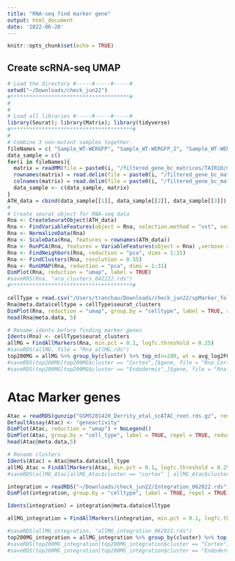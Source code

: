 ```yaml
---
title: "RNA-seq find marker gene"
output: html_document
date: '2022-06-20'
---
```


```r
knitr::opts_chunk$set(echo = TRUE)
```

## Create scRNA-seq UMAP
```r
# Load the directory #-----#-----#-----#
setwd("~/Downloads/check_jun22") 
#**************************************#
#
#
# Load all libraries #-----#-----#-----#
library(Seurat); library(Matrix); library(tidyverse)
#***************************************#
#
# Combine 3 non-mutant samples together.
fileNames = c( "Sample_WT-WERGFP", "Sample_WT-WERGFP_2", "Sample_WT-WERGFP_3")
data_sample = c()
for(i in fileNames){
  matrix = readMM(file = paste0(i, "/filtered_gene_bc_matrices/TAIR10/matrix.mtx"))
  rownames(matrix) = read.delim(file = paste0(i, "/filtered_gene_bc_matrices/TAIR10/genes.tsv"), header = FALSE, stringsAsFactors = FALSE)$V1
  colnames(matrix) = read.delim(file = paste0(i, "/filtered_gene_bc_matrices/TAIR10/barcodes.tsv"), header = FALSE, stringsAsFactors = FALSE)$V1
  data_sample <- c(data_sample, matrix)
}
ATH_data = cbind(data_sample[[1]], data_sample[[2]], data_sample[[3]]) # Combine data by columns
#
# Create seurat object for RNA-seq data
Rna <- CreateSeuratObject(ATH_data)
Rna <- FindVariableFeatures(object = Rna, selection.method = "vst", verbose = FALSE)
Rna <- NormalizeData(Rna)
Rna <- ScaleData(Rna, features = rownames(ATH_data))
Rna <- RunPCA(Rna, features = VariableFeatures(object = Rna) ,verbose = FALSE)
Rna <- FindNeighbors(Rna, reduction = "pca", dims = 1:31) 
Rna <- FindClusters(Rna, resolution = 0.55) 
Rna <- RunUMAP(Rna, reduction = "pca", dims = 1:31) 
DimPlot(Rna, reduction = "umap", label = TRUE) 
#saveRDS(Rna, "ara_clusters_042222.rds")
#***************************************#
```

```r
cellType = read.csv("/Users/tranchau/Downloads/check_jun22/spMarker_folder/changed_ara_cellname_woMu.csv", row.names = 1)
Rna@meta.data$celltype = cellType$seurat_clusters
DimPlot(Rna, reduction = "umap", group.by = "celltype", label = TRUE, repel = TRUE) + NoLegend()
head(Rna@meta.data, 5)
```




```r
# Rename idents before finding marker genes
Idents(Rna) <- cellType$seurat_clusters
allMG = FindAllMarkers(Rna, min.pct = 0.1, logfc.threshold = 0.25)
#saveRDS(allMG, file = "Rna_allMG.rds")
top200MG = allMG %>% group_by(cluster) %>% top_n(n=200, wt = avg_log2FC)
#saveRDS(top200MG[top200MG$cluster == "Cortex",]$gene, file = "Rna_Cortex_200.rds")
#saveRDS(top200MG[top200MG$cluster == "Endodermis",]$gene, file = "Rna_Endodermis_200.rds")
```

# Atac Marker genes

```r
Atac = readRDS(gunzip("GSM5281420_Dorrity_etal_scATAC_root.rds.gz", remove = FALSE))
DefaultAssay(Atac) <- "geneactivity"
DimPlot(Atac, reduction = "umap") + NoLegend()
DimPlot(Atac, group.by = "cell_type", label = TRUE, repel = TRUE, reduction = "umap") + NoLegend()
head(Atac@meta.data,5)

# Rename clusters
Idents(Atac) = Atac@meta.data$cell_type
allMG_Atac = FindAllMarkers(Atac, min.pct = 0.1, logfc.threshold = 0.25)
#saveRDS(allMG_Atac[allMG_Atac$cluster == "cortex" | allMG_Atac$cluster == "endodermis sub-type 1" | allMG_Atac$cluster == "endodermis sub-type 2" | allMG_Atac$cluster == "endodermis sub-type 3",]$gene, file = "Atac_Cortex_3Edodermis.rds")
```


```r
integration = readRDS("~/Downloads/check_jun22/Integration_062022.rds")
DimPlot(integration, group.by = "celltype", label = TRUE, repel = TRUE)
```
```r
Idents(integration) = integration@meta.data$celltype

allMG_integration = FindAllMarkers(integration, min.pct = 0.1, logfc.threshold = 0.25)

#saveRDS(allMG_integration, "allMG_integration_062022.rds")
top200MG_integration = allMG_integration %>% group_by(cluster) %>% top_n(n=200, wt = avg_log2FC)
#saveRDS(top200MG_integration[top200MG_integration$cluster == "Cortex",]$gene, file = "integration_Cortex_200.rds")
#saveRDS(top200MG_integration[top200MG_integration$cluster == "Endodermis",]$gene, file = "integration_Endodermis_200.rds")
```




